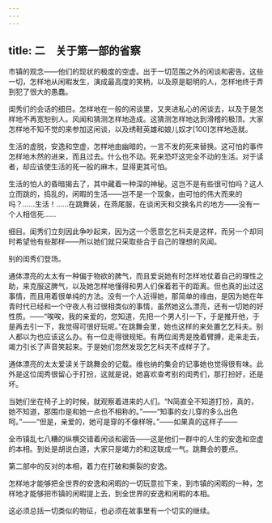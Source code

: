 ```yaml
---
---
---
```

title: 二　关于第一部的省察
---



市镇的观念——他们的现状的极度的空虚。出于一切范围之外的闲谈和密告。这些一切，怎样地从闲暇发生，演成最高度的笑柄，以及原是聪明的人，怎样地终于弄到犯了很大的愚蠢。

闺秀们的会话的细目。怎样地在一般的闲谈里，又夹进私心的闲谈去，以及于是怎样地不再宽恕别人。风闻和猜测怎样地造成。这猜测怎样地达到滑稽的极顶。大家怎样地不知不觉的来参加这闲谈，以及绣鞋英雄和娘儿奴才[100]怎样地造就。

生活的虚脱，安逸和空虚，怎样地由幽暗的，一言不发的死来替换。这可怕的事件怎样地木然的进来，而且过去。什么也不动。死来恐吓这完全不动的生活。对于读者，却应该使生活的死一般的麻木，显得更其可怕。

生活的怕人的昏暗揭去了，其中藏着一种深的神秘。这岂不是有些很可怕吗？这人立而跳的，捣乱的，闲暇的生活——岂不是一个现象，由可怕的伟大而来的吗？……生活！……在跳舞装，在燕尾服，在谈闲天和交换名片的地方——没有一个人相信死……

细目。闺秀们立刻因此争吵起来，因为这一个愿意乞乞科夫是这样，而另一个却同时希望他有些那样——所以她们就只采取些合于自己的理想的风闻。

别的闺秀们登场。

通体漂亮的太太有一种偏于物欲的脾气，而且爱说她有时怎样地仗着自己的理性之助，来克服这脾气，以及她怎样地懂得和男人们保着若干的距离。但也真的出过这事情，而且用着很单纯的方法。没有一个人近得她，那简单的缘由，是因为她在年青时代已经和一个守夜人有过很相类似的事情，虽然她这么漂亮，还有一切她的好性质。——“唉唉，我的亲爱的，您知道，先把一个男人引一下，于是推开他，于是再去引一下，我觉得可很好玩呢。”在跳舞会里，她也这样的来处置乞乞科夫。别人都以为也应该这么办。有一位走得很规矩。有两位闺秀是挽着臂膊，走来走去，竭力引长了声音笑起来。于是她们忽然发现乞乞科夫不成样子了。

通体漂亮的太太爱读关于跳舞会的记载。维也纳的集会的记事她也觉得很有味。此外是这位闺秀很留心于打扮，这就是说，她喜欢查考别的闺秀们，那打扮好，还是坏。

当她们坐在椅子上的时候，就观察着进来的人们。“N简直全不知道打扮，真的，她不知道，那围巾是和她一点也不相称的。”——“知事的女儿穿的多么出色呵。”——“但是，亲爱的，她可是穿的不像样呀。”——如果真的这样子——

全市镇乱七八糟的纵横交错着闲谈和密告——这是他们一群中的人生的安逸和空虚的本相。到处是胡说白道，大家只是竭力的和这联成一气。跳舞会的要点。

第二部中的反对的本相，着力在打破和撕裂的安逸。

怎样地才能够把全世界的安逸和闲暇的一切玩意拉下来，到市镇的闲暇的一种，怎样地才能够把市镇的闲暇提上去，到全世界的安逸和闲暇的本相。

这必须总括一切类似的物征，也必须在故事里有一个切实的继续。